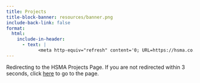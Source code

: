 ```yaml
---
title: Projects
title-block-banner: resources/banner.png
include-back-link: false
format:
  html:
    include-in-header:
      - text: |
            <meta http-equiv="refresh" content='0; URL=https://hsma.co.uk/previous_projects/projects_by_service_area.html'></meta>
---
```


Redirecting to the HSMA Projects Page. If you are not redirected within 3 seconds, click [here](https://hsma.co.uk/previous_projects/projects_by_service_area.html) to go to the page.

